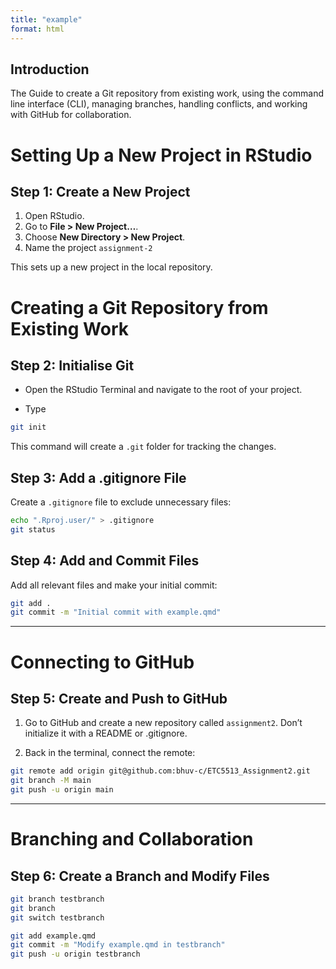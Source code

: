 ```yaml
---
title: "example"
format: html
---
```


## **Introduction**

The Guide to create a Git repository from existing work, using the command line interface (CLI), managing branches, handling conflicts, and working with GitHub for collaboration.

# Setting Up a New Project in RStudio

## Step 1: Create a New Project

1.  Open RStudio.
2.  Go to **File \> New Project...**.
3.  Choose **New Directory \> New Project**.
4.  Name the project `assignment-2`

This sets up a new project in the local repository.

# Creating a Git Repository from Existing Work

## Step 2: Initialise Git

-   Open the RStudio Terminal and navigate to the root of your project.

-   Type

``` bash
git init
```

This command will create a `.git` folder for tracking the changes.

## Step 3: Add a .gitignore File

Create a `.gitignore` file to exclude unnecessary files:

``` bash
echo ".Rproj.user/" > .gitignore
git status
```

## Step 4: Add and Commit Files

Add all relevant files and make your initial commit:

``` bash
git add .
git commit -m "Initial commit with example.qmd"
```

------------------------------------------------------------------------

# Connecting to GitHub

## Step 5: Create and Push to GitHub

1.  Go to GitHub and create a new repository called `assignment2`. Don’t initialize it with a README or .gitignore.

2.  Back in the terminal, connect the remote:

``` bash
git remote add origin git@github.com:bhuv-c/ETC5513_Assignment2.git
git branch -M main
git push -u origin main
```

------------------------------------------------------------------------

# Branching and Collaboration

## Step 6: Create a Branch and Modify Files

```bash 
git branch testbranch
git branch
git switch testbranch
```
```bash
git add example.qmd 
git commit -m "Modify example.qmd in testbranch" 
git push -u origin testbranch
```